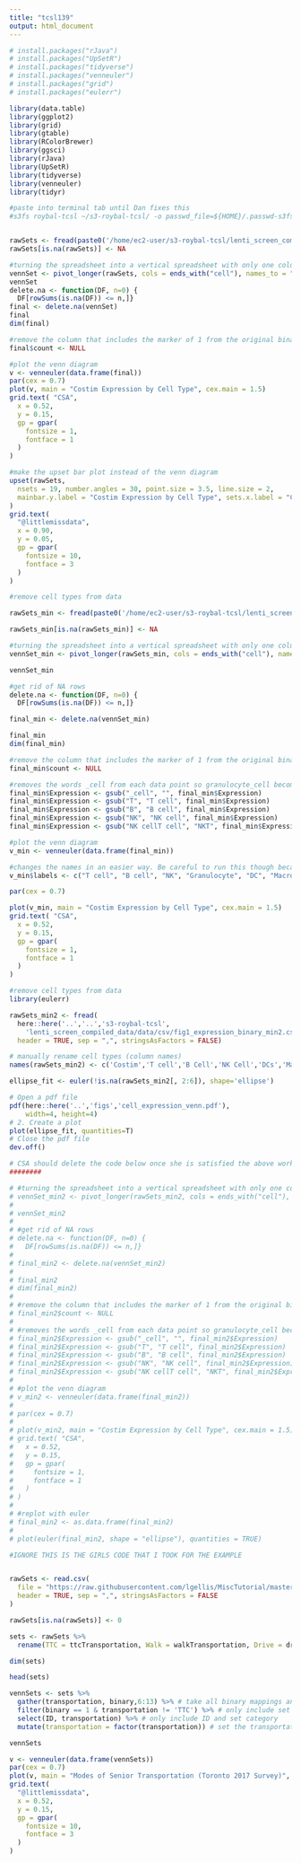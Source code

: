 ```yaml
---
title: "tcsl139"
output: html_document
---
```

```r
# install.packages("rJava")
# install.packages("UpSetR")
# install.packages("tidyverse")
# install.packages("venneuler")
# install.packages("grid")
# install.packages("eulerr")

library(data.table)
library(ggplot2)
library(grid)
library(gtable)
library(RColorBrewer)
library(ggsci)
library(rJava)
library(UpSetR)
library(tidyverse)
library(venneuler)
library(tidyr)

#paste into terminal tab until Dan fixes this
#s3fs roybal-tcsl ~/s3-roybal-tcsl/ -o passwd_file=${HOME}/.passwd-s3fs


rawSets <- fread(paste0('/home/ec2-user/s3-roybal-tcsl/lenti_screen_compiled_data/data/csv/fig1_expression_binary.csv'), header = TRUE, sep = ",", stringsAsFactors = FALSE)
rawSets[is.na(rawSets)] <- NA

#turning the spreadsheet into a vertical spreadsheet with only one column.
vennSet <- pivot_longer(rawSets, cols = ends_with("cell"), names_to = "Expression", names_repair = "check_unique", values_to = "count", values_drop_na = TRUE)
vennSet
delete.na <- function(DF, n=0) {
  DF[rowSums(is.na(DF)) <= n,]}
final <- delete.na(vennSet)
final
dim(final)

#remove the column that includes the marker of 1 from the original binary data
final$count <- NULL

#plot the venn diagram
v <- venneuler(data.frame(final))
par(cex = 0.7)
plot(v, main = "Costim Expression by Cell Type", cex.main = 1.5)
grid.text( "CSA",
  x = 0.52,
  y = 0.15,
  gp = gpar(
    fontsize = 1,
    fontface = 1
  )
)

#make the upset bar plot instead of the venn diagram
upset(rawSets,
  nsets = 19, number.angles = 30, point.size = 3.5, line.size = 2,
  mainbar.y.label = "Costim Expression by Cell Type", sets.x.label = "Costims"
)
grid.text(
  "@littlemissdata",
  x = 0.90,
  y = 0.05,
  gp = gpar(
    fontsize = 10,
    fontface = 3
  )
)

```


```r
#remove cell types from data

rawSets_min <- fread(paste0('/home/ec2-user/s3-roybal-tcsl/lenti_screen_compiled_data/data/csv/fig1_expression_binary_min.csv'), header = TRUE, sep = ",", stringsAsFactors = FALSE)

rawSets_min[is.na(rawSets_min)] <- NA

#turning the spreadsheet into a vertical spreadsheet with only one column.
vennSet_min <- pivot_longer(rawSets_min, cols = ends_with("cell"), names_to = "Expression", names_repair = "check_unique", values_to = "count", values_drop_na = TRUE)

vennSet_min

#get rid of NA rows
delete.na <- function(DF, n=0) {
  DF[rowSums(is.na(DF)) <= n,]}

final_min <- delete.na(vennSet_min)

final_min
dim(final_min)

#remove the column that includes the marker of 1 from the original binary data
final_min$count <- NULL

#removes the words _cell from each data point so granulocyte_cell becomes granulocyte and make the T_cell look more natural 
final_min$Expression <- gsub("_cell", "", final_min$Expression)
final_min$Expression <- gsub("T", "T cell", final_min$Expression)
final_min$Expression <- gsub("B", "B cell", final_min$Expression)
final_min$Expression <- gsub("NK", "NK cell", final_min$Expression)
final_min$Expression <- gsub("NK cellT cell", "NKT", final_min$Expression)

#plot the venn diagram
v_min <- venneuler(data.frame(final_min))

#changes the names in an easier way. Be careful to run this though because it is not in order of the spreadsheet. 
v_min$labels <- c("T cell", "B cell", "NK", "Granulocyte", "DC", "Macrophage", "NKT", "Microglia")

par(cex = 0.7)

plot(v_min, main = "Costim Expression by Cell Type", cex.main = 1.5)
grid.text( "CSA",
  x = 0.52,
  y = 0.15,
  gp = gpar(
    fontsize = 1,
    fontface = 1
  )
)


```

```r
#remove cell types from data
library(eulerr)

rawSets_min2 <- fread(
  here::here('..','..','s3-roybal-tcsl',
    'lenti_screen_compiled_data/data/csv/fig1_expression_binary_min2.csv'),
  header = TRUE, sep = ",", stringsAsFactors = FALSE)

# manually rename cell types (column names)
names(rawSets_min2) <- c('Costim','T cell','B Cell','NK Cell','DCs','Macrophages')

ellipse_fit <- euler(!is.na(rawSets_min2[, 2:6]), shape='ellipse')

# Open a pdf file
pdf(here::here('..','figs','cell_expression_venn.pdf'),
    width=4, height=4) 
# 2. Create a plot
plot(ellipse_fit, quantities=T)
# Close the pdf file
dev.off() 

# CSA should delete the code below once she is satisfied the above works:
########

# #turning the spreadsheet into a vertical spreadsheet with only one column.
# vennSet_min2 <- pivot_longer(rawSets_min2, cols = ends_with("cell"), names_to = "Expression", names_repair = "check_unique", values_to = "count", values_drop_na = TRUE)
# 
# vennSet_min2
# 
# #get rid of NA rows
# delete.na <- function(DF, n=0) {
#   DF[rowSums(is.na(DF)) <= n,]}
# 
# final_min2 <- delete.na(vennSet_min2)
# 
# final_min2
# dim(final_min2)
# 
# #remove the column that includes the marker of 1 from the original binary data
# final_min2$count <- NULL
# 
# #removes the words _cell from each data point so granulocyte_cell becomes granulocyte and make the T_cell look more natural 
# final_min2$Expression <- gsub("_cell", "", final_min2$Expression)
# final_min2$Expression <- gsub("T", "T cell", final_min2$Expression)
# final_min2$Expression <- gsub("B", "B cell", final_min2$Expression)
# final_min2$Expression <- gsub("NK", "NK cell", final_min2$Expression)
# final_min2$Expression <- gsub("NK cellT cell", "NKT", final_min2$Expression)
# 
# #plot the venn diagram
# v_min2 <- venneuler(data.frame(final_min2))
# 
# par(cex = 0.7)
# 
# plot(v_min2, main = "Costim Expression by Cell Type", cex.main = 1.5)
# grid.text( "CSA",
#   x = 0.52,
#   y = 0.15,
#   gp = gpar(
#     fontsize = 1,
#     fontface = 1
#   )
# )
# 
# #replot with euler
# final_min2 <- as.data.frame(final_min2)
# 
# plot(euler(final_min2, shape = "ellipse"), quantities = TRUE)

```

```r

#IGNORE THIS IS THE GIRLS CODE THAT I TOOK FOR THE EXAMPLE


rawSets <- read.csv(
  file = "https://raw.githubusercontent.com/lgellis/MiscTutorial/master/sets/seniorTransportation.csv",
  header = TRUE, sep = ",", stringsAsFactors = FALSE
)

rawSets[is.na(rawSets)] <- 0

sets <- rawSets %>%
  rename(TTC = ttcTransportation, Walk = walkTransportation, Drive = driveTransportation, Cycle = cycleTransportation, Taxi = taxiTransportation, `Community Ride` = communityRideTransportation, `Wheel Trans` = wheelTransTransportation, Friends = friendsTransportation)

dim(sets)

head(sets)

vennSets <- sets %>%
  gather(transportation, binary,6:13) %>% # take all binary mappings and convert to be a the set indicator
  filter(binary == 1 & transportation != 'TTC') %>% # only include set matches
  select(ID, transportation) %>% # only include ID and set category
  mutate(transportation = factor(transportation)) # set the transportation column as a factor

vennSets

v <- venneuler(data.frame(vennSets)) 
par(cex = 0.7) 
plot(v, main = "Modes of Senior Transportation (Toronto 2017 Survey)", cex.main = 1.5)
grid.text(
  "@littlemissdata",
  x = 0.52,
  y = 0.15,
  gp = gpar(
    fontsize = 10,
    fontface = 3
  )
)
```

